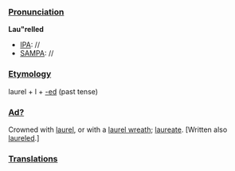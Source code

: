 ===[[Pronunciation]]===
'''Lau"relled'''
*[[IPA]]: //
*[[SAMPA]]: //
===[[Etymology]]===
laurel + l + [[-ed]] (past tense)
===[[Ad?]]===
Crowned with [[laurel]], or with a [[laurel wreath]]; [[laureate]]. [Written also [[laureled]].]
===[[Translations]]===